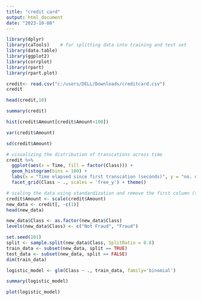 ---
title: "credit card"
output: html_document
date: "2023-10-08"
---

```{r setup, include=FALSE}
library(dplyr) 
library(caTools)    # for splitting data into training and test set
library(data.table)
library(ggplot2)    
library(corrplot)   
library(rpart)      
library(rpart.plot)
```

 
```{r credit card}
credit<- read.csv("c:/users/DELL/Downloads/creditcard.csv")
credit

```

 
```{r}
head(credit,10)
```


```{r}
summary(credit)
```


```{r}
hist(credit$Amount[credit$Amount<100])
```


```{r}
var(credit$Amount)
```


```{r}
sd(credit$Amount)
```


```{r Data Visualisation}
# visualizing the distribution of transcations across time
credit %>%
  ggplot(aes(x = Time, fill = factor(Class))) + 
  geom_histogram(bins = 100) + 
  labs(x = "Time elapsed since first transcation (seconds)", y = "no. of transactions", title = "Distribution of transactions across time") +
  facet_grid(Class ~ ., scales = 'free_y') + theme()
```


```{r}
# scaling the data using standardization and remove the first column (time) from the data set
credit$Amount <- scale(credit$Amount)
new_data <- credit[, -c(1)]
head(new_data)
```



```{r}
new_data$Class <- as.factor(new_data$Class)
levels(new_data$Class) <- c("Not Fraud", "Fraud")
```



```{r}
set.seed(101)
split <- sample.split(new_data$Class, SplitRatio = 0.8)
train_data <- subset(new_data, split == TRUE)
test_data <- subset(new_data, split == FALSE)
dim(train_data)
```



```{r}
logistic_model <- glm(Class ~ ., train_data, family='binomial')
```


```{r}
summary(logistic_model)
```


```{r}
plot(logistic_model)
```


```{r}
```


```{r}
```


```{r}
```









```{r}
```


```{r}
```


```{r}
```


```{r}
```


```{r}
```


```{r}
```


```{r}
```


```{r}
```


```{r}
```


```{r}
```


```{r}
```


```{r}
```


```{r}
```


```{r}
```


```{r}
```


```{r}
```


```{r}
```


```{r}
```


```{r}
```


```{r}
```


```{r}
```

 